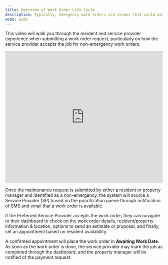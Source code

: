 ---
title: Overview of Work Order Life Cycle
description: Typically, emergency work orders are issues that could potentially cause property damage or pose an extreme habitability issue for the resident or the property; otherwise, it will be tagged as non-emergency. As a Property Manager, you can configure job severity and responsibility settings from your Latchel portal.
mode: wide
---

This video will walk you through the resident and service provider experience when submitting a work order request, particularly on how the service provider accepts the job for non-emergency work orders.


<iframe width="100%" height="420" src="https://www.youtube.com/embed/ec9lzayADcQ" title="Work Order Life Cycle" frameborder="0" allow="accelerometer; autoplay; clipboard-write; encrypted-media; gyroscope; picture-in-picture; web-share" referrerpolicy="strict-origin-when-cross-origin" allowfullscreen></iframe>


Once the maintenance request is submitted by either a resident or property manager and identified as a non-emergency, the system will source a Service Provider (SP) based on the prioritization queue through notification of SMS and email that a work order is available.

If the Preferred Service Provider accepts the work order, they can navigate to their dashboard to check on the work order details, resident/property information & location, options to send an estimate or proposal, and finally, set an appointment based on resident availability.

A confirmed appointment will place the work order in **Awaiting Work Date**. As soon as the work order is done, the service provider may mark the job as completed through the dashboard, and the property manager will be notified of the payment request.
